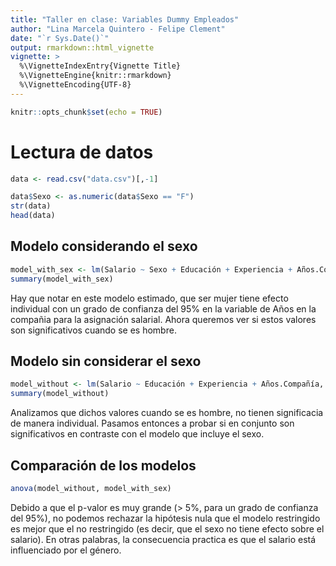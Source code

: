 ```yaml
---
title: "Taller en clase: Variables Dummy Empleados"
author: "Lina Marcela Quintero - Felipe Clement"
date: "`r Sys.Date()`"
output: rmarkdown::html_vignette
vignette: >
  %\VignetteIndexEntry{Vignette Title}
  %\VignetteEngine{knitr::rmarkdown}
  %\VignetteEncoding{UTF-8}
---
```


```r
knitr::opts_chunk$set(echo = TRUE)
```

# Lectura de datos

```r
data <- read.csv("data.csv")[,-1]

data$Sexo <- as.numeric(data$Sexo == "F")
str(data)
head(data)
```

## Modelo considerando el sexo

```r
model_with_sex <- lm(Salario ~ Sexo + Educación + Experiencia + Años.Compañía + Sexo * Educación + Sexo * Experiencia + Sexo * Años.Compañía, data = data)
summary(model_with_sex)
```

Hay que notar en este modelo estimado, que ser mujer tiene efecto individual con un grado de confianza del 95% en la variable de Años en la compañia para la asignación salarial. Ahora queremos ver si estos valores son significativos cuando se es hombre.

## Modelo sin considerar el sexo

```r
model_without <- lm(Salario ~ Educación + Experiencia + Años.Compañía, data = data)
summary(model_without)
```

Analizamos que dichos valores cuando se es hombre, no tienen significacia de manera individual. Pasamos entonces a probar si en conjunto son significativos en contraste con el modelo que incluye el sexo.

## Comparación de los modelos

```r
anova(model_without, model_with_sex)
```

Debido a que el p-valor es muy grande (> 5%, para un grado de confianza del 95%), no podemos rechazar la hipótesis nula que el modelo restringido es mejor que el no restringido (es decir, que el sexo no tiene efecto sobre el salario). En otras palabras, la consecuencia practica es que el salario está influenciado por el género.
